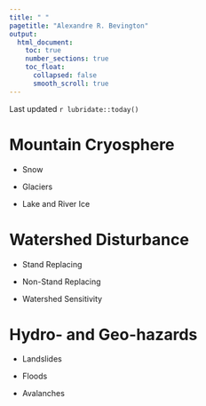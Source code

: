 ```yaml
---
title: " "
pagetitle: "Alexandre R. Bevington"
output:
  html_document:
    toc: true
    number_sections: true
    toc_float: 
      collapsed: false
      smooth_scroll: true
---
```


<link rel="stylesheet" href="styles.css" type="text/css"> <link rel="stylesheet" href="academicicons/css/academicons.min.css"/>

Last updated `r lubridate::today()`

# Mountain Cryosphere

-   Snow

-   Glaciers

-   Lake and River Ice

# Watershed Disturbance

-   Stand Replacing

-   Non-Stand Replacing

-   Watershed Sensitivity

# Hydro- and Geo-hazards

-   Landslides

-   Floods

-   Avalanches
